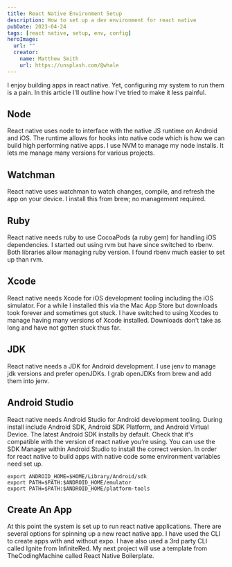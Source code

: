 ```yaml
---
title: React Native Environment Setup
description: How to set up a dev environment for react native
pubDate: 2023-04-24
tags: [react native, setup, env, config]
heroImage:
  url: ""
  creator:
    name: Matthew Smith
    url: https://unsplash.com/@whale
---
```


I enjoy building apps in react native. Yet, configuring my system to run them is a pain. In this article I'll outline how I've tried to make it less painful.

## Node

React native uses node to interface with the native JS runtime on Android and iOS. The runtime allows for hooks into native code which is how we can build high performing native apps.
I use NVM to manage my node installs. It lets me manage many versions for various projects.

## Watchman

React native uses watchman to watch changes, compile, and refresh the app on your device. I install this from brew; no management required.

## Ruby

React native needs ruby to use CocoaPods (a ruby gem) for handling iOS dependencies. I started out using rvm but have since switched to rbenv. Both libraries allow managing ruby version. I found rbenv much easier to set up than rvm.

## Xcode

React native needs Xcode for iOS development tooling including the iOS simulator. For a while I installed this via the Mac App Store but downloads took forever and sometimes got stuck. I have switched to using Xcodes to manage having many versions of Xcode installed. Downloads don’t take as long and have not gotten stuck thus far.

## JDK

React native needs a JDK for Android development. I use jenv to manage jdk versions and prefer openJDKs. I grab openJDKs from brew and add them into jenv.

## Android Studio

React native needs Android Studio for Android development tooling. During install include Android SDK, Android SDK Platform, and Android Virtual Device. The latest Android SDK installs by default. Check that it's compatible with the version of react native you’re using. You can use the SDK Manager within Android Studio to install the correct version. In order for react native to build apps with native code some environment variables need set up.

```
export ANDROID_HOME=$HOME/Library/Android/sdk
export PATH=$PATH:$ANDROID_HOME/emulator
export PATH=$PATH:$ANDROID_HOME/platform-tools
```

## Create An App

At this point the system is set up to run react native applications. There are several options for spinning up a new react native app. I have used the CLI to create apps with and without expo. I have also used a 3rd party CLI called Ignite from InfiniteRed. My next project will use a template from TheCodingMachine called React Native Boilerplate.
